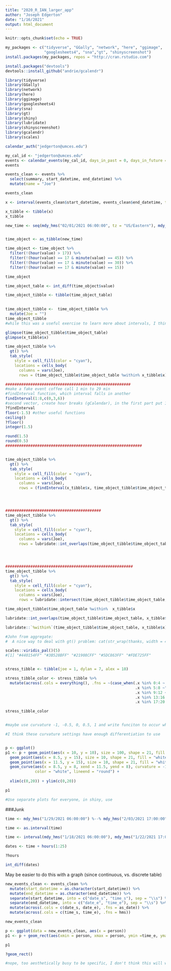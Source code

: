 ```yaml
---
title: "2020_R_IAN_larger_app"
author: "Joseph Edgerton"
date: "1/16/2021"
output: html_document
---
```


```r
knitr::opts_chunk$set(echo = TRUE)
```


```r
my_packages <- c("tidyverse", "GGally", "network", "here", "ggimage",
                 "googlesheets4", "sna","gt", "shinyscreenshot")
install.packages(my_packages, repos = "http://cran.rstudio.com")


```


```r
install.packages("devtools")
devtools::install_github("andrie/gcalendr")
```


```r

library(tidyverse)
library(GGally)
library(network)
library(here)
library(ggimage)
library(googlesheets4)
library(sna)
library(gt)
library(shiny)
library(lubridate)
library(shinyscreenshot)
library(gcalendr)
library(scales)
```


```r
calendar_auth("jedgerton@umces.edu")

my_cal_id <- "jedgerton@umces.edu"
events <- calendar_events(my_cal_id, days_in_past = 0, days_in_future = 7)
events

events_clean <- events %>% 
  select(summary, start_datetime, end_datetime) %>% 
  mutate(name = "Joe")

events_clean

```

```r

x <- interval(events_clean$start_datetime, events_clean$end_datetime, tz = "US/Eastern")

x_tibble <- tibble(x)
x_tibble
```







```r
new_time <- seq(mdy_hms("02/01/2021 06:00:00", tz = "US/Eastern"), mdy_hms("02/01/2021 17:00:00", tz = "US/Eastern"), by = "15 min")


time_object <- as_tibble(new_time)

time_object <- time_object %>% 
  filter(!(hour(value) > 17)) %>% 
  filter(!(hour(value) == 17 & minute(value) == 45)) %>% 
  filter(!(hour(value) == 17 & minute(value) == 30)) %>% 
  filter(!(hour(value) == 17 & minute(value) == 15))

time_object

time_object_table <- int_diff(time_object$value)

time_object_tibble <- tibble(time_object_table)
  

time_object_tibble <-  time_object_tibble %>% 
  mutate(Joe = "")
time_object_tibble
#while this was a useful exercise to learn more about intervals, I think it's getting too complicated for my purpose

```

```r
glimpse(time_object_tibble$time_object_table)
glimpse(x_tibble$x)

```




```r


time_object_tibble %>%   
  gt() %>% 
  tab_style(
    style = cell_fill(color = "cyan"),
    locations = cells_body(
      columns = vars(Joe),
      rows = (time_object_tibble$time_object_table %within% x_tibble$x)))

#######################################################
#make a fake event coffee call 1 min to 29 min
#findInterval function, which interval falls in another
findInterval(1:8,c(0,3,6))
#second vector, create hour breaks (gCalendar), in the first part put 15-min chunk
?findInterval
floor(-1.5) #other useful functions
ceiling() 
?floor()
integer(1.5) 

round(1.5)
round(0.5)
############################################################


time_object_tibble %>%   
  gt() %>% 
  tab_style(
    style = cell_fill(color = "cyan"),
    locations = cells_body(
      columns = vars(Joe),
      rows = (findInterval(x_tibble$x, time_object_tibble$time_object_table))))




##########################################
time_object_tibble %>%   
  gt() %>% 
  tab_style(
    style = cell_fill(color = "cyan"),
    locations = cells_body(
      columns = vars(Joe),
      rows = lubridate::int_overlaps(time_object_tibble$time_object_table, x_tibble$x)))




########################################################
time_object_tibble %>%   
  gt() %>% 
  tab_style(
    style = cell_fill(color = "cyan"),
    locations = cells_body(
      columns = vars(Joe),
      rows = lubridate::intersect(time_object_tibble$time_object_table, x_tibble$x)))

time_object_tibble$time_object_table %within%  x_tibble$x

lubridate::int_overlaps(time_object_tibble$time_object_table, x_tibble$x)

lubridate::`%within%`(time_object_tibble$time_object_table, x_tibble$x)

#John from aggregate:
#  A nice way to deal with gt() problem: cat(str_wrap(thanks, width = 40), "\n")

```




```r

scales::viridis_pal()(5)
#[1] "#440154FF" "#3B528BFF" "#21908CFF" "#5DC863FF" "#FDE725FF"


stress_tibble <- tibble(joe = 1, dylan = 7, alex = 18)

stress_tibble_color <- stress_tibble %>% 
  mutate(across(.cols = everything(), .fns = ~(case_when(.x %in% 0:4 ~ "#440154FF",
                                                         .x %in% 5:8 ~"#3B528BFF",
                                                         .x %in% 9:12 ~ "#21908CFF",
                                                         .x %in% 13:16 ~ "#5DC863FF",
                                                         .x %in% 17:20 ~ "#FDE725FF"))))

stress_tibble_color


#maybe use curvature -1, -0.5, 0, 0.5, 1 and write funciton to occur when the different colors occur

#I think these curvature settings have enough differentiation to use


p <- ggplot()
p1 <- p + geom_point(aes(x = 10, y = 10), size = 100, shape = 21, fill = stress_tibble_color$joe) +
  geom_point(aes(x = 8.5, y = 15), size = 10, shape = 21, fill = "white") +
  geom_point(aes(x = 11.5, y = 15), size = 10, shape = 21, fill = "white") +
  geom_curve(aes(x = 8.5, y = 8, xend = 11.5, yend = 8), curvature = -1, size = 5,
             color = "white", lineend = "round") +
  
  xlim(c(0,20)) + ylim(c(0,20))

p1

#Use separate plots for everyone, in shiny, use 

```










































###Junk


```r
time <- mdy_hms("1/29/2021 06:00:00") %--% mdy_hms("2/03/2021 17:00:00")

time <- as.interval(time)

time <- interval(mdy_hms("1/18/2021 06:00:00"), mdy_hms("1/22/2021 17:00:00"))

dates <- time + hours(1:25)

?hours

int_diff(dates)
```



May be easier to do this with a graph (since continuous, vs. discrete table)

```r

new_events_clean <- events_clean %>%
  mutate(start_datetime = as.character(start_datetime)) %>% 
  mutate(end_datetime = as.character(end_datetime)) %>% 
  separate(start_datetime, into = c("date_s", "time_s"), sep = "\\s") %>% 
  separate(end_datetime, into = c("date_e", "time_e"), sep = "\\s") %>% 
  mutate(across(.cols = c(date_s, date_e), .fns = as_date)) %>% 
  mutate(across(.cols = c(time_s, time_e), .fns = hms))

new_events_clean

p <- ggplot(data = new_events_clean, aes(x = person))
p1 <- p + geom_rect(aes(xmin = person, xmax = person, ymin =time_e, ymax = time_s, fill = person)) + scale_y_time(breaks = date_breaks("1 hour"))

p1

?geom_rect()

#nope, too aesthetically busy to be specific, I don't think this will work as a graph, going to use gt table
```










